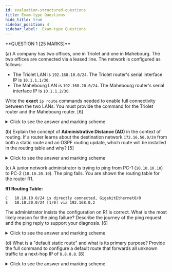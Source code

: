 ```yaml
---
id: evaluation-structured-questions
title: Exam-type Questions
hide_title: true
sidebar_position: 4
sidebar_label:  Exam-type Questions
---
```


<ModuleBanner />
**QUESTION 1 [25 MARKS]**

(a) A company has two offices, one in Triolet and one in Mahebourg. The two offices are connected via a leased line. The network is configured as follows:
- The Triolet LAN is `192.168.10.0/24`. The Triolet router's serial interface IP is `10.1.1.1/30`.
- The Mahebourg LAN is `192.168.20.0/24`. The Mahebourg router's serial interface IP is `10.1.1.2/30`.

Write the **exact** `ip route` commands needed to enable full connectivity between the two LANs. You must provide the command for the Triolet router and the Mahebourg router.
[6]

<details>
    <summary>Click to see the answer and marking scheme</summary>

    **Answer:**

    To enable full connectivity, a static route is needed on each router pointing to the remote LAN.

    * **On the Triolet Router:**
    ```bash
    ip route 192.168.20.0 255.255.255.0 10.1.1.2
    ```

    * **On the Mahebourg Router:**
    ```bash
    ip route 192.168.10.0 255.255.255.0 10.1.1.1
    ```

    **Marking Scheme:**

    * [3 Marks] - For the correct command on the Triolet router (1 for correct destination network, 1 for correct mask, 1 for correct next-hop).
    * [3 Marks] - For the correct command on the Mahebourg router (1 for correct destination network, 1 for correct mask, 1 for correct next-hop).

</details>

(b) Explain the concept of **Administrative Distance (AD)** in the context of routing. If a router learns about the destination network `172.16.50.0/24` from both a static route and an OSPF routing update, which route will be installed in the routing table and why?
[5]

<details>
    <summary>Click to see the answer and marking scheme</summary>

    **Answer:**

    * **Concept of AD:** Administrative Distance is a value from 0 to 255 that a router uses to rate the trustworthiness of a routing information source. It is not a measure of distance, but of believability. When a router learns multiple paths to the same destination from different sources, it will prefer the route with the **lowest** Administrative Distance.

    * **Route Chosen:** The router will install the **static route** in its routing table.

    * **Reason:** A static route has a default AD of **1**, while OSPF has a default AD of **110**. Since 1 is lower than 110, the router considers the static route to be a more trustworthy or believable source of information and will therefore prefer it over the route learned via OSPF.

    **Marking Scheme:**

    * [2 Marks] - For a clear explanation of Administrative Distance (trustworthiness, lower is better).
    * [1 Mark] - For correctly identifying that the static route will be chosen.
    * [2 Marks] - For correctly explaining why (AD of 1 for static vs. 110 for OSPF).

</details>

(c) A junior network administrator is trying to ping from PC-1 (`10.10.10.10`) to PC-2 (`10.10.20.10`). The ping fails. You are shown the routing table for the router R1.

**R1 Routing Table:**
```
C   10.10.10.0/24 is directly connected, GigabitEthernet0/0
S   10.10.20.0/24 [1/0] via 192.168.0.2
```

The administrator insists the configuration on R1 is correct. What is the most likely reason for the ping failure? Describe the journey of the ping request and the ping reply to support your diagnosis.
[6]

<details>
    <summary>Click to see the answer and marking scheme</summary>

    **Answer:**

    * **Most Likely Reason:** The most likely reason for the failure is that the remote router (R2, at 192.168.0.2) is missing a **return route** back to the `10.10.10.0/24` network.

    * **Packet Journey:**
    1.  **Ping Request:** PC-1 sends the ping to its gateway, R1. R1 looks in its routing table, finds the static route for `10.10.20.0/24`, and successfully forwards the packet to R2. The request packet **reaches PC-2**.
    2.  **Ping Reply:** PC-2 generates a reply and sends it to its gateway, R2. R2 receives the reply packet, which is destined for `10.10.10.10`. However, since R2 does not have a route to the `10.10.10.0/24` network in its routing table, it does not know where to send the packet. Therefore, R2 **drops the reply packet**.

    The ping fails because the reply never makes it back to the source.

    **Marking Scheme:**
    * [2 Marks] - For correctly identifying the problem (missing return route on R2).
    * [2 Marks] - For correctly describing the successful path of the ping request.
    * [2 Marks] - For correctly describing the failure path of the ping reply (dropped at R2).

</details>

(d) What is a "default static route" and what is its primary purpose? Provide the full command to configure a default route that forwards all unknown traffic to a next-hop IP of `8.8.8.8`.
[8]

<details>
    <summary>Click to see the answer and marking scheme</summary>

    **Answer:**

    * **DefinitionBox and Purpose:** A default static route, also known as a "quad-zero" route, is a special type of static route that acts as a **gateway of last resort**. Its purpose is to match any destination IP address for which the router does not have a more specific entry in its routing table. It is commonly used on edge or stub routers (e.g., in a branch office) to direct all internet-bound or unknown traffic towards a single upstream router or ISP, simplifying the routing table immensely.

    * **Command:**
    ```bash
    ip route 0.0.0.0 0.0.0.0 8.8.8.8
    ```

    **Marking Scheme:**

    * [3 Marks] - For a clear definition of a default route (gateway of last resort / catch-all).
    * [3 Marks] - For a clear explanation of its purpose (directing unknown traffic, simplifying configuration).
    * [2 Marks] - For the exact, correct command syntax.

</details>

